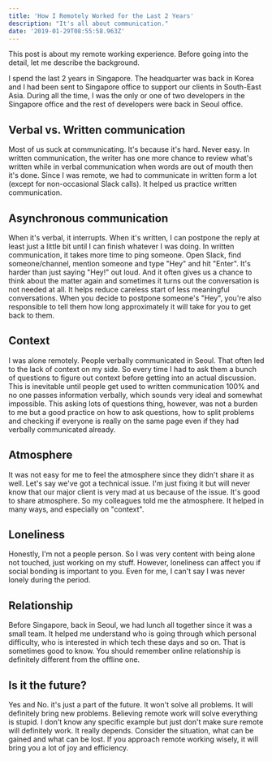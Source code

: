 ```yaml
---
title: 'How I Remotely Worked for the Last 2 Years'
description: "It's all about communication."
date: '2019-01-29T08:55:58.963Z'
---
```


This post is about my remote working experience. Before going into the detail, let me describe the background.

I spend the last 2 years in Singapore. The headquarter was back in Korea and I had been sent to Singapore office to support our clients in South-East Asia. During all the time, I was the only or one of two developers in the Singapore office and the rest of developers were back in Seoul office.

## Verbal vs. Written communication

Most of us suck at communicating. It's because it's hard. Never easy. In written communication, the writer has one more chance to review what's written while in verbal communication when words are out of mouth then it's done. Since I was remote, we had to communicate in written form a lot (except for non-occasional Slack calls). It helped us practice written communication.

## Asynchronous communication

When it's verbal, it interrupts. When it's written, I can postpone the reply at least just a little bit until I can finish whatever I was doing. In written communication, it takes more time to ping someone. Open Slack, find someone/channel, mention someone and type "Hey" and hit "Enter". It's harder than just saying "Hey!" out loud. And it often gives us a chance to think about the matter again and sometimes it turns out the conversation is not needed at all. It helps reduce careless start of less meaningful conversations. When you decide to postpone someone's "Hey", you're also responsible to tell them how long approximately it will take for you to get back to them.

## Context

I was alone remotely. People verbally communicated in Seoul. That often led to the lack of context on my side. So every time I had to ask them a bunch of questions to figure out context before getting into an actual discussion. This is inevitable until people get used to written communication 100% and no one passes information verbally, which sounds very ideal and somewhat impossible. This asking lots of questions thing, however, was not a burden to me but a good practice on how to ask questions, how to split problems and checking if everyone is really on the same page even if they had verbally communicated already.

## Atmosphere

It was not easy for me to feel the atmosphere since they didn't share it as well. Let's say we've got a technical issue. I'm just fixing it but will never know that our major client is very mad at us because of the issue. It's good to share atmosphere. So my colleagues told me the atmosphere. It helped in many ways, and especially on "context".

## Loneliness

Honestly, I'm not a people person. So I was very content with being alone not touched, just working on my stuff. However, loneliness can affect you if social bonding is important to you. Even for me, I can't say I was never lonely during the period.

## Relationship

Before Singapore, back in Seoul, we had lunch all together since it was a small team. It helped me understand who is going through which personal difficulty, who is interested in which tech these days and so on. That is sometimes good to know. You should remember online relationship is definitely different from the offline one.

## Is it the future?

Yes and No. it's just a part of the future. It won't solve all problems. It will definitely bring new problems. Believing remote work will solve everything is stupid. I don't know any specific example but just don't make sure remote will definitely work. It really depends. Consider the situation, what can be gained and what can be lost. If you approach remote working wisely, it will bring you a lot of joy and efficiency.
